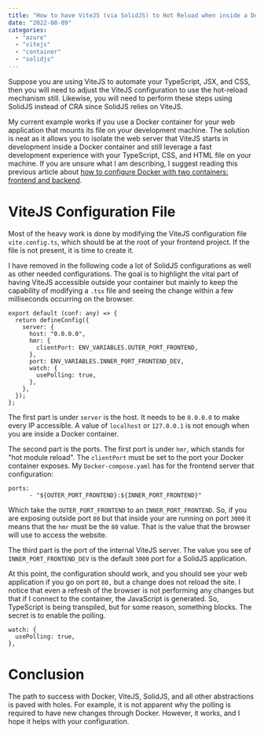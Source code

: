 ---
title: "How to have ViteJS (via SolidJS) to Hot Reload when inside a Docker Container"
date: "2022-08-09"
categories:
  - "azure"
  - "vitejs"
  - "container"
  - "solidjs"
---

Suppose you are using ViteJS to automate your TypeScript, JSX, and CSS, then you will need to adjust the ViteJS configuration to use the hot-reload mechanism still. Likewise, you will need to perform these steps using SolidJS instead of CRA since SolidJS relies on ViteJS.

My current example works if you use a Docker container for your web application that mounts its file on your development machine. The solution is neat as it allows you to isolate the web server that ViteJS starts in development inside a Docker container and still leverage a fast development experience with your TypeScript, CSS, and HTML file on your machine. If you are unsure what I am describing, I suggest reading this previous article about [how to configure Docker with two containers: frontend and backend](./docker-nodejs-frontend-backend).

# ViteJS Configuration File
Most of the heavy work is done by modifying the ViteJS configuration file `vite.config.ts`, which should be at the root of your frontend project. If the file is not present, it is time to create it. 

I have removed in the following code a lot of SolidJS configurations as well as other needed configurations. The goal is to highlight the vital part of having ViteJS accessible outside your container but mainly to keep the capability of modifying a `.tsx` file and seeing the change within a few milliseconds occurring on the browser.

```
export default (conf: any) => {
  return defineConfig({
    server: {
      host: "0.0.0.0",
      hmr: {
        clientPort: ENV_VARIABLES.OUTER_PORT_FRONTEND,
      },
      port: ENV_VARIABLES.INNER_PORT_FRONTEND_DEV, 
      watch: {
        usePolling: true,
      },
    },
  });
};
```

The first part is under `server` is the host. It needs to be `0.0.0.0` to make every IP accessible. A value of `localhost` or `127.0.0.1` is not enough when you are inside a Docker container.

The second part is the ports. The first port is under `hmr`, which stands for "hot module reload". The `clientPort` must be set to the port your Docker container exposes. My `Docker-compose.yaml` has for the frontend server that configuration:

```
ports:
      - "${OUTER_PORT_FRONTEND}:${INNER_PORT_FRONTEND}"
```

Which take the `OUTER_PORT_FRONTEND` to an `INNER_PORT_FRONTEND`. So, if you are exposing outside port `80` but that inside your are running on port `3000` it means that the `hmr` must be the `80` value. That is the value that the browser will use to access the website.

The third part is the port of the internal ViteJS server. The value you see of `INNER_PORT_FRONTEND_DEV` is the default `3000` port for a SolidJS application.

At this point, the configuration should work, and you should see your web application if you go on port `80,` but a change does not reload the site. I notice that even a refresh of the browser is not performing any changes but that if I connect to the container, the JavaScript is generated. So, TypeScript is being transpiled, but for some reason, something blocks. The secret is to enable the polling.
```
watch: {
  usePolling: true,
},
```

# Conclusion
The path to success with Docker, ViteJS, SolidJS, and all other abstractions is paved with holes. For example, it is not apparent why the polling is required to have new changes through Docker. However, it works, and I hope it helps with your configuration.